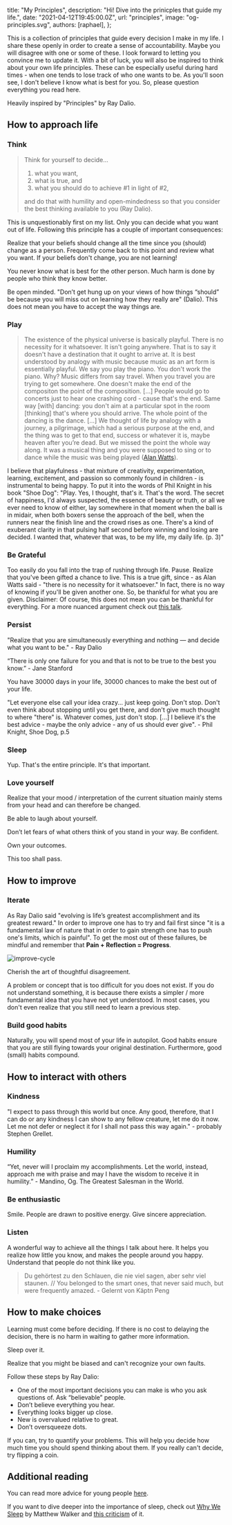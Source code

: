 
  title: "My Principles",
  description: "Hi! Dive into the prinicples that guide my life.",
  date: "2021-04-12T19:45:00.0Z",
  url: "principles",
  image: "og-principles.svg",
  authors: [raphael],
};


This is a collection of principles that guide every decision I make in my life. I share these openly in order to create a sense of accountability. Maybe you will disagree with one or some of these. I look forward to letting you convince me to update it. With a bit of luck, you will also be inspired to think about your own life principles. These can be especially useful during hard times - when one tends to lose track of who one wants to be. As you'll soon see, I don't believe I know what is best for you. So, please question everything you read here.

Heavily inspired by "Principles" by Ray Dalio.

## How to approach life

### Think

> Think for yourself to decide...
>
> 1. what you want,
> 2. what is true, and
> 3. what you should do to achieve #1 in light of #2,
>
> and do that with humility and open-mindedness so that you consider the best thinking available to you (Ray Dalio).

This is unquestionably first on my list. Only you can decide what you want out of life. Following this principle has a couple of important consequences:

Realize that your beliefs should change all the time since you (should) change as a person. Frequently come back to this point and review what you want. If your beliefs don't change, you are not learning!

You never know what is best for the other person. Much harm is done by people who think they know better.

Be open minded. "Don’t get hung up on your views of how things “should” be because you will miss out on learning how they really are" (Dalio). This does not mean you have to accept the way things are.

### Play

> The existence of the physical universe is basically playful. There is no necessity for it whatsoever. It isn't going anywhere. That is to say it doesn't have a destination that it ought to arrive at. It is best understood by analogy with music because music as an art form is essentially playful. We say you play the piano. You don't work the piano. Why? Music differs from say travel. When you travel you are trying to get somewhere. One doesn't make the end of the compositon the point of the composition. [...] People would go to concerts just to hear one crashing cord - cause that's the end. Same way [with] dancing: you don't aim at a particular spot in the room [thinking] that's where you should arrive. The whole point of the dancing is the dance. [...]
> We thought of life by analogy with a journey, a pilgrimage, which had a serious purpose at the end, and the thing was to get to that end, success or whatever it is, maybe heaven after you’re dead. But we missed the point the whole way along. It was a musical thing and you were supposed to sing or to dance while the music was being played ([Alan Watts](https://www.youtube.com/watch?v=rBpaUICxEhk)).

I believe that playfulness - that mixture of creativity, experimentation, learning, excitement, and passion so commonly found in children - is instrumental to being happy. To put it into the words of Phil Knight in his book "Shoe Dog":
"Play. Yes, I thought, that's it. That's the word. The secret of happiness, I'd always suspected, the essence of beauty or truth, or all we ever need to know of either, lay somewhere in that moment when the ball is in midair, when both boxers sense the approach of the bell, when the runners near the finish line and the crowd rises as one. There's a kind of exuberant clarity in that pulsing half second before winning and losing are decided. I wanted that, whatever that was, to be my life, my daily life. (p. 3)"

### Be Grateful

Too easily do you fall into the trap of rushing through life. Pause. Realize that you've been gifted a chance to live. This is a true gift, since - as Alan Watts said - "there is no necessity for it whatsoever." In fact, there is no way of knowing if you'll be given another one. So, be thankful for what you are given. Disclaimer: Of course, this does not mean you can be thankful for everything. For a more nuanced argument check out [this talk](https://www.youtube.com/watch?v=UtBsl3j0YRQ).

### Persist

"Realize that you are simultaneously everything and nothing — and decide what you want to be." - Ray Dalio

“There is only one failure for you and that is not to be true to the best you know.” - Jane Stanford

You have 30000 days in your life, 30000 chances to make the best out of your life.

"Let everyone else call your idea crazy... just keep going. Don't stop. Don't even think about stopping until you get there, and don't give much thought to where "there" is. Whatever comes, just don't stop. \[...\] I believe it's the best advice - maybe the only advice - any of us should ever give". - Phil Knight, Shoe Dog, p.5

### Sleep

Yup. That's the entire principle. It's that important.

### Love yourself

Realize that your mood / interpretation of the current situation mainly stems from your head and can therefore be changed.

Be able to laugh about yourself.

Don’t let fears of what others think of you stand in your way. Be confident.

Own your outcomes.

This too shall pass.

## How to improve

### Iterate

As Ray Dalio said "evolving is life’s greatest accomplishment and its greatest reward." In order to improve one has to try and fail first since "it is a fundamental law of nature that in order to gain strength one has to push one's limits, which is painful". To get the most out of these failures, be mindful and remember that **Pain + Reflection = Progress**.

![improve-cycle](/blog/dalio-improve-cycle.jpg)

Cherish the art of thoughtful disagreement.

A problem or concept that is too difficult for you does not exist. If you do not understand something, it is because there exists a simpler / more fundamental idea that you have not yet understood. In most cases, you don't even realize that you still need to learn a previous step.

### Build good habits

Naturally, you will spend most of your life in autopilot. Good habits ensure that you are still flying towards your original destination. Furthermore, good (small) habits compound.

## How to interact with others

### Kindness

"I expect to pass through this world but once. Any good, therefore, that I can do or any kindness I can show to any fellow creature, let me do it now. Let me not defer or neglect it for I shall not pass this way again." - probably Stephen Grellet.

### Humility

“Yet, never will I proclaim my accomplishments. Let the world, instead, approach me with praise and may I have the wisdom to receive it in humility.” - Mandino, Og. The Greatest Salesman in the World.

### Be enthusiastic

Smile. People are drawn to positive energy. Give sincere appreciation.

### Listen

A wonderful way to achieve all the things I talk about here. It helps you realize how little you know, and makes the people around you happy. Understand that people do not think like you.

> Du gehörtest zu den Schlauen, die nie viel sagen, aber sehr viel staunen. // You belonged to the smart ones, that never said much, but were frequently amazed. - Gelernt von Käptn Peng

## How to make choices

Learning must come before deciding. If there is no cost to delaying the decision, there is no harm in waiting to gather more information.

Sleep over it.

Realize that you might be biased and can't recognize your own faults.

Follow these steps by Ray Dalio:

- One of the most important decisions you can make is who you ask questions of. Ask “believable” people.
- Don’t believe everything you hear.
- Everything looks bigger up close.
- New is overvalued relative to great.
- Don’t oversqueeze dots.

If you can, try to quantify your problems. This will help you decide how much time you should spend thinking about them. If you really can't decide, try flipping a coin.

## Additional reading

You can read more advice for young people [here](https://patrickcollison.com/advice).

If you want to dive deeper into the importance of sleep, check out [Why We Sleep](https://www.goodreads.com/book/show/34466963-why-we-sleep) by Matthew Walker and [this criticism](https://www.goodreads.com/book/show/34466963-why-we-sleep) of it.

